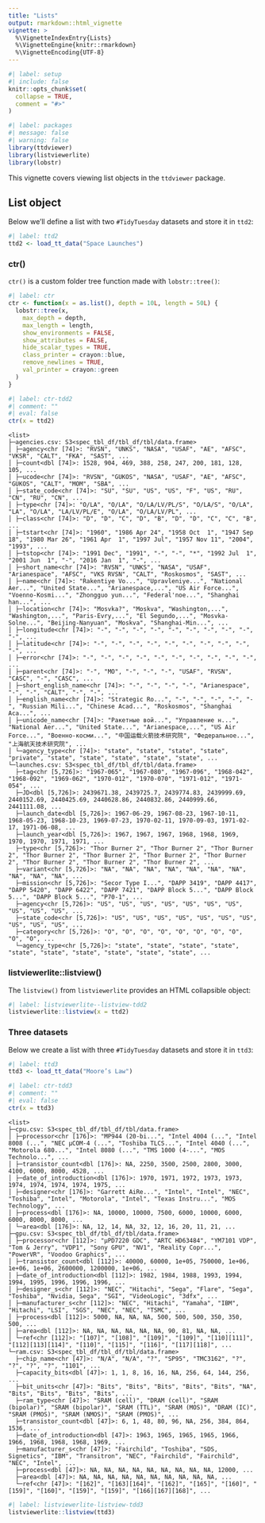 ```yaml
---
title: "Lists"
output: rmarkdown::html_vignette
vignette: >
  %\VignetteIndexEntry{Lists}
  %\VignetteEngine{knitr::rmarkdown}
  %\VignetteEncoding{UTF-8}
---
```


```r
#| label: setup
#| include: false
knitr::opts_chunk$set(
  collapse = TRUE,
  comment = "#>"
)
```

```r
#| label: packages
#| message: false
#| warning: false
library(ttdviewer)
library(listviewerlite)
library(lobstr)
```

This vignette covers viewing list objects in the `ttdviewer` package.

## List object

Below we'll define a list with two `#TidyTuesday` datasets and store it in  `ttd2`:

```r
#| label: ttd2
ttd2 <- load_tt_data("Space Launches")
```

### ctr()

`ctr()` is a custom folder tree function made with `lobstr::tree()`:

```r
#| label: ctr
ctr <- function(x = as.list(), depth = 10L, length = 50L) {
  lobstr::tree(x,
    max_depth = depth,
    max_length = length,
    show_environments = FALSE,
    show_attributes = FALSE,
    hide_scalar_types = TRUE,
    class_printer = crayon::blue,
    remove_newlines = TRUE,
    val_printer = crayon::green
  )
}
```

```r
#| label: ctr-tdd2
#| comment: ""
#| eval: false
ctr(x = ttd2)
```

```verbatim
<list>
├─agencies.csv: S3<spec_tbl_df/tbl_df/tbl/data.frame>
│ ├─agency<chr [74]>: "RVSN", "UNKS", "NASA", "USAF", "AE", "AFSC", "VKSR", "CALT", "FKA", "SAST", ...
│ ├─count<dbl [74]>: 1528, 904, 469, 388, 258, 247, 200, 181, 128, 105, ...
│ ├─ucode<chr [74]>: "RVSN", "GUKOS", "NASA", "USAF", "AE", "AFSC", "GUKOS", "CALT", "MOM", "SBA", ...
│ ├─state_code<chr [74]>: "SU", "SU", "US", "US", "F", "US", "RU", "CN", "RU", "CN", ...
│ ├─type<chr [74]>: "O/LA", "O/LA", "O/LA/LV/PL/S", "O/LA/S", "O/LA", "LA", "O/LA", "LA/LV/PL/E", "O/LA", "O/LA/LV/PL", ...
│ ├─class<chr [74]>: "D", "D", "C", "D", "B", "D", "D", "C", "C", "B", ...
│ ├─tstart<chr [74]>: "1960", "1986 Apr 24", "1958 Oct  1", "1947 Sep 18", "1980 Mar 26", "1961 Apr  1", "1997 Jul", "1957 Nov 11", "2004", "1993", ...
│ ├─tstop<chr [74]>: "1991 Dec", "1991", "-", "-", "*", "1992 Jul  1", "2001 Jun  1", "-", "2016 Jan  1", "-", ...
│ ├─short_name<chr [74]>: "RVSN", "UNKS", "NASA", "USAF", "Arianespace", "AFSC", "VKS RVSN", "CALT", "Roskosmos", "SAST", ...
│ ├─name<chr [74]>: "Rakentiye Vo...", "Upravleniye...", "National Aer...", "United State...", "Arianespace,...", "US Air Force...", "Voenno-Kosmi...", "Zhongguo yun...", "Federal'noe...", "Shanghai han...", ...
│ ├─location<chr [74]>: "Mosvka?", "Moskva", "Washington,...", "Washington,...", "Paris-Evry,...", "El Segundo,...", "Mosvka-Solne...", "Beijing-Nanyuan", "Moskva", "Shanghai-Min...", ...
│ ├─longitude<chr [74]>: "-", "-", "-", "-", "-", "-", "-", "-", "-", "-", ...
│ ├─latitude<chr [74]>: "-", "-", "-", "-", "-", "-", "-", "-", "-", "-", ...
│ ├─error<chr [74]>: "-", "-", "-", "-", "-", "-", "-", "-", "-", "-", ...
│ ├─parent<chr [74]>: "-", "MO", "-", "-", "-", "USAF", "RVSN", "CASC", "-", "CASC", ...
│ ├─short_english_name<chr [74]>: "-", "-", "-", "-", "Arianespace", "-", "-", "CALT", "-", "-", ...
│ ├─english_name<chr [74]>: "Strategic Ro...", "-", "-", "-", "-", "-", "Russian Mili...", "Chinese Acad...", "Roskosmos", "Shanghai Aca...", ...
│ ├─unicode_name<chr [74]>: "Ракетные вой...", "Управление н...", "National Aer...", "United State...", "Arianespace,...", "US Air Force...", "Военно-косми...", "中国运载火箭技术研究院", "Федеральное...", "上海航天技术研究院", ...
│ └─agency_type<chr [74]>: "state", "state", "state", "state", "private", "state", "state", "state", "state", "state", ...
└─launches.csv: S3<spec_tbl_df/tbl_df/tbl/data.frame>
  ├─tag<chr [5,726]>: "1967-065", "1967-080", "1967-096", "1968-042", "1968-092", "1969-062", "1970-012", "1970-070", "1971-012", "1971-054", ...
  ├─JD<dbl [5,726]>: 2439671.38, 2439725.7, 2439774.83, 2439999.69, 2440152.69, 2440425.69, 2440628.86, 2440832.86, 2440999.66, 2441111.08, ...
  ├─launch_date<dbl [5,726]>: 1967-06-29, 1967-08-23, 1967-10-11, 1968-05-23, 1968-10-23, 1969-07-23, 1970-02-11, 1970-09-03, 1971-02-17, 1971-06-08, ...
  ├─launch_year<dbl [5,726]>: 1967, 1967, 1967, 1968, 1968, 1969, 1970, 1970, 1971, 1971, ...
  ├─type<chr [5,726]>: "Thor Burner 2", "Thor Burner 2", "Thor Burner 2", "Thor Burner 2", "Thor Burner 2", "Thor Burner 2", "Thor Burner 2", "Thor Burner 2", "Thor Burner 2", "Thor Burner 2", ...
  ├─variant<chr [5,726]>: "NA", "NA", "NA", "NA", "NA", "NA", "NA", "NA", "NA", "NA", ...
  ├─mission<chr [5,726]>: "Secor Type I...", "DAPP 3419", "DAPP 4417", "DAPP 5420", "DAPP 6422", "DAPP 7421", "DAPP Block 5...", "DAPP Block 5...", "DAPP Block 5...", "P70-1", ...
  ├─agency<chr [5,726]>: "US", "US", "US", "US", "US", "US", "US", "US", "US", "US", ...
  ├─state_code<chr [5,726]>: "US", "US", "US", "US", "US", "US", "US", "US", "US", "US", ...
  ├─category<chr [5,726]>: "O", "O", "O", "O", "O", "O", "O", "O", "O", "O", ...
  └─agency_type<chr [5,726]>: "state", "state", "state", "state", "state", "state", "state", "state", "state", "state", ...
```

### listviewerlite::listview()

The `listview()` from `listviewerlite` provides an HTML collapsible object:

```r
#| label: listviewerlite--listview-tdd2
listviewerlite::listview(x = ttd2)
```

### Three datasets

Below we create a list with three `#TidyTuesday` datasets and store it in  `ttd3`:

```r
#| label: ttd3
ttd3 <- load_tt_data("Moore’s Law")
```

```r
#| label: ctr-tdd3
#| comment: ""
#| eval: false
ctr(x = ttd3)
```

```verbatim
<list>
├─cpu.csv: S3<spec_tbl_df/tbl_df/tbl/data.frame>
│ ├─processor<chr [176]>: "MP944 (20-bi...", "Intel 4004 (...", "Intel 8008 (...", "NEC μCOM-4 (...", "Toshiba TLCS...", "Intel 4040 (...", "Motorola 680...", "Intel 8080 (...", "TMS 1000 (4-...", "MOS Technolo...", ...
│ ├─transistor_count<dbl [176]>: NA, 2250, 3500, 2500, 2800, 3000, 4100, 6000, 8000, 4528, ...
│ ├─date_of_introduction<dbl [176]>: 1970, 1971, 1972, 1973, 1973, 1974, 1974, 1974, 1974, 1975, ...
│ ├─designer<chr [176]>: "Garrett AiRe...", "Intel", "Intel", "NEC", "Toshiba", "Intel", "Motorola", "Intel", "Texas Instru...", "MOS Technology", ...
│ ├─process<dbl [176]>: NA, 10000, 10000, 7500, 6000, 10000, 6000, 6000, 8000, 8000, ...
│ └─area<dbl [176]>: NA, 12, 14, NA, 32, 12, 16, 20, 11, 21, ...
├─gpu.csv: S3<spec_tbl_df/tbl_df/tbl/data.frame>
│ ├─processor<chr [112]>: "µPD7220 GDC", "ARTC HD63484", "YM7101 VDP", "Tom & Jerry", "VDP1", "Sony GPU", "NV1", "Reality Copr...", "PowerVR", "Voodoo Graphics", ...
│ ├─transistor_count<dbl [112]>: 40000, 60000, 1e+05, 750000, 1e+06, 1e+06, 1e+06, 2600000, 1200000, 1e+06, ...
│ ├─date_of_introduction<dbl [112]>: 1982, 1984, 1988, 1993, 1994, 1994, 1995, 1996, 1996, 1996, ...
│ ├─designer_s<chr [112]>: "NEC", "Hitachi", "Sega", "Flare", "Sega", "Toshiba", "Nvidia, Sega", "SGI", "VideoLogic", "3dfx", ...
│ ├─manufacturer_s<chr [112]>: "NEC", "Hitachi", "Yamaha", "IBM", "Hitachi", "LSI", "SGS", "NEC", "NEC", "TSMC", ...
│ ├─process<dbl [112]>: 5000, NA, NA, NA, 500, 500, 500, 350, 350, 500, ...
│ ├─area<dbl [112]>: NA, NA, NA, NA, NA, NA, 90, 81, NA, NA, ...
│ └─ref<chr [112]>: "[107]", "[108]", "[109]", "[109]", "[110][111]", "[112][113][114]", "[110]", "[115]", "[116]", "[117][118]", ...
└─ram.csv: S3<spec_tbl_df/tbl_df/tbl/data.frame>
  ├─chip_name<chr [47]>: "N/A", "N/A", "?", "SP95", "TMC3162", "?", "?", "?", "?", "1101", ...
  ├─capacity_bits<dbl [47]>: 1, 1, 8, 16, 16, NA, 256, 64, 144, 256, ...
  ├─bit_units<chr [47]>: "Bits", "Bits", "Bits", "Bits", "Bits", "NA", "Bits", "Bits", "Bits", "Bits", ...
  ├─ram_type<chr [47]>: "SRAM (cell)", "DRAM (cell)", "SRAM (bipolar)", "SRAM (bipolar)", "SRAM (TTL)", "SRAM (MOS)", "DRAM (IC)", "SRAM (PMOS)", "SRAM (NMOS)", "SRAM (PMOS)", ...
  ├─transistor_count<dbl [47]>: 6, 1, 48, 80, 96, NA, 256, 384, 864, 1536, ...
  ├─date_of_introduction<dbl [47]>: 1963, 1965, 1965, 1965, 1966, 1966, 1968, 1968, 1968, 1969, ...
  ├─manufacturer_s<chr [47]>: "Fairchild", "Toshiba", "SDS, Signetics", "IBM", "Transitron", "NEC", "Fairchild", "Fairchild", "NEC", "Intel", ...
  ├─process<dbl [47]>: NA, NA, NA, NA, NA, NA, NA, NA, NA, 12000, ...
  ├─area<dbl [47]>: NA, NA, NA, NA, NA, NA, NA, NA, NA, NA, ...
  └─ref<chr [47]>: "[162]", "[163][164]", "[162]", "[165]", "[160]", "[159]", "[160]", "[159]", "[159]", "[166][167][168]", ...
```

```r
#| label: listviewerlite-listview-tdd3
listviewerlite::listview(ttd3)
```
